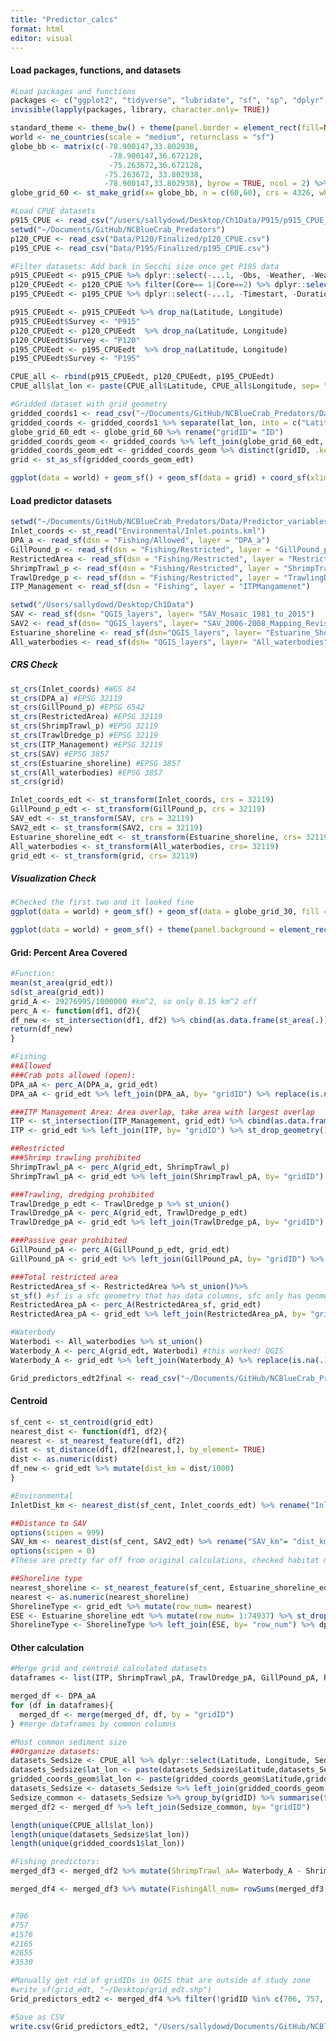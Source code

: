 ```yaml
---
title: "Predictor_calcs"
format: html
editor: visual
---
```


#### Load packages, functions, and datasets

```r
#Load packages and functions 
packages <- c("ggplot2", "tidyverse", "lubridate", "sf", "sp", "dplyr", "rnaturalearth", "readr", "readxl", "spatialEco", "rstatix", "viridis", "BBmisc", "corrplot")
invisible(lapply(packages, library, character.only= TRUE))

standard_theme <- theme_bw() + theme(panel.border = element_rect(fill=NA, colour = "black")) + theme(panel.grid.major = element_blank(), panel.grid.minor = element_blank()) + theme(legend.text.align= 0, legend.title= element_text(size = 12), legend.text = element_text(size= 10), axis.text=element_text(size=10), axis.title=element_text(size=12))
world <- ne_countries(scale = "medium", returnclass = "sf")
globe_bb <- matrix(c(-78.900147,33.802938,
                      -78.900147,36.672128,
                      -75.263672,36.672128,
                     -75.263672, 33.802938,
                     -78.900147,33.802938), byrow = TRUE, ncol = 2) %>% list() %>% st_polygon() %>% st_sfc(., crs = 4326)
globe_grid_60 <- st_make_grid(x= globe_bb, n = c(60,60), crs = 4326, what = 'polygons') %>% st_sf('geometry' = ., data.frame('ID' = 1:length(.))) #grid is 0.06° by 0.06° (5.5 km b/c half of 0.13 which was 10)

#Load CPUE datasets
p915_CPUE <- read_csv("/users/sallydowd/Desktop/Ch1Data/P915/p915_CPUE_new.csv")
setwd("~/Documents/GitHub/NCBlueCrab_Predators")
p120_CPUE <- read_csv("Data/P120/Finalized/p120_CPUE.csv")
p195_CPUE <- read_csv("Data/P195/Finalized/p195_CPUE.csv")

#Filter datasets: Add back in Secchi size once get P195 data
p915_CPUEedt <- p915_CPUE %>% dplyr::select(-...1, -Obs, -Weather, -Weather, -Sedsize, -Btmcomp, -doy, -Wbdytype, -Wbd, -Sample, -Ph, -Quad, -Secchi) %>% rename("Location" = "Area", "Strata/station"= "Strata") %>% filter(between(Year, 2001, 2021)) #added in species of focus for now (still waiting on data)
p120_CPUEedt <- p120_CPUE %>% filter(Core== 1|Core==2) %>% dplyr::select(-...1, -Program, -Nbrrec3, -Time, -Duration, -doy, -Core, -Sedsize, -Btmcomp, -Secchi) %>% rename("Strata/station"= "Station") %>% filter(between(Year, 2001, 2021))
p195_CPUEedt <- p195_CPUE %>% dplyr::select(-...1, -Timestart, -Duration, -Depthend, -Wbdytype, -Wbd, -Speciesscientificname, -Depthzone, -Secchi_depthcm) %>% rename("Ssal" = "Salinitysurface", "Bsal"= "Salinitybottom", "Stemp"= "Tempsurface", "Btemp"= "Tempbottom", "Latitude"= "Latitudestart", "Longitude"= "Longitudestart", "Colnum"= "Numbertotal", "Control1"= "Eventname", "Strata/station"= "Stationcode", "Depth"= "Depthstart") %>% filter(between(Year, 2001, 2021))

p915_CPUEedt <- p915_CPUEedt %>% drop_na(Latitude, Longitude)
p915_CPUEedt$Survey <- "P915"
p120_CPUEedt <- p120_CPUEedt  %>% drop_na(Latitude, Longitude)
p120_CPUEedt$Survey <- "P120"
p195_CPUEedt <- p195_CPUEedt  %>% drop_na(Latitude, Longitude)
p195_CPUEedt$Survey <- "P195"

CPUE_all <- rbind(p915_CPUEedt, p120_CPUEedt, p195_CPUEedt)
CPUE_all$lat_lon <- paste(CPUE_all$Latitude, CPUE_all$Longitude, sep= "_")

#Gridded dataset with grid geometry 
gridded_coords1 <- read_csv("~/Documents/GitHub/NCBlueCrab_Predators/Data/gridded_10.02.23.5km.csv")
gridded_coords <- gridded_coords1 %>% separate(lat_lon, into = c("Latitude", "Longitude"), sep = "_", convert = TRUE) %>% dplyr::select(-...1)
globe_grid_60_edt <- globe_grid_60 %>% rename("gridID"= "ID")
gridded_coords_geom <- gridded_coords %>% left_join(globe_grid_60_edt, by= "gridID")
gridded_coords_geom_edt <- gridded_coords_geom %>% distinct(gridID, .keep_all= TRUE) %>% dplyr::select(gridID, geometry)
grid <- st_as_sf(gridded_coords_geom_edt)

ggplot(data = world) + geom_sf() + geom_sf(data = grid) + coord_sf(xlim=c(-78, -75), ylim=c(33.5,37), expand = TRUE) + theme(panel.background = element_rect(fill = "white", colour = "black"))  + standard_theme #+geom_point(data= gridded_coords, aes(x= Longitude, y= Latitude), color= "red")
```

#### Load predictor datasets

```r
setwd("~/Documents/GitHub/NCBlueCrab_Predators/Data/Predictor_variables/QGIS_layers")
Inlet_coords <- st_read("Environmental/Inlet.points.kml")
DPA_a <- read_sf(dsn = "Fishing/Allowed", layer = "DPA_a")
GillPound_p <- read_sf(dsn = "Fishing/Restricted", layer = "GillPound_p")
RestrictedArea <- read_sf(dsn = "Fishing/Restricted", layer = "RestrictedArea")
ShrimpTrawl_p <- read_sf(dsn = "Fishing/Restricted", layer = "ShrimpTrawl_p")
TrawlDredge_p <- read_sf(dsn = "Fishing/Restricted", layer = "TrawlingDredging_p")
ITP_Management <- read_sf(dsn = "Fishing", layer = "ITPMangamenet")

setwd("/Users/sallydowd/Desktop/Ch1Data")
SAV <- read_sf(dsn= "QGIS_layers", layer= "SAV_Mosaic_1981_to_2015")
SAV2 <- read_sf(dsn= "QGIS_layers", layer= "SAV_2006-2008_Mapping_Revised")
Estuarine_shoreline <- read_sf(dsn="QGIS_layers", layer= "Estuarine_Shoreline") 
All_waterbodies <- read_sf(dsn= "QGIS_layers", layer= "All_waterbodies")
```

##### CRS Check

```r
st_crs(Inlet_coords) #WGS 84
st_crs(DPA_a) #EPSG 32119
st_crs(GillPound_p) #EPSG 6542
st_crs(RestrictedArea) #EPSG 32119
st_crs(ShrimpTrawl_p) #EPSG 32119
st_crs(TrawlDredge_p) #EPSG 32119
st_crs(ITP_Management) #EPSG 32119
st_crs(SAV) #EPSG 3857
st_crs(Estuarine_shoreline) #EPSG 3857
st_crs(All_waterbodies) #EPSG 3857
st_crs(grid)

Inlet_coords_edt <- st_transform(Inlet_coords, crs = 32119)
GillPound_p_edt <- st_transform(GillPound_p, crs = 32119)
SAV_edt <- st_transform(SAV, crs = 32119)
SAV2_edt <- st_transform(SAV2, crs = 32119)
Estuarine_shoreline_edt <- st_transform(Estuarine_shoreline, crs= 32119)
All_waterbodies <- st_transform(All_waterbodies, crs= 32119)
grid_edt <- st_transform(grid, crs= 32119)
```

##### Visualization Check

```r
#Checked the first two and it looked fine 
ggplot(data = world) + geom_sf() + geom_sf(data = globe_grid_30, fill = NA) + theme(panel.background = element_rect(fill = "white", colour = "black")) + geom_sf(data = Inlet_coords_edt) + coord_sf(xlim=c(-78, -75), ylim=c(33.5,37), expand = TRUE)

ggplot(data = world) + geom_sf() + theme(panel.background = element_rect(fill = "white", colour = "black")) + geom_sf(data = grid) + coord_sf(xlim=c(-78, -75), ylim=c(33.5,37), expand = TRUE) + standard_theme
```

#### Grid: Percent Area Covered

```r
#Function: 
mean(st_area(grid_edt))
sd(st_area(grid_edt))
grid_A <- 29276995/1000000 #km^2, so only 0.15 km^2 off
perc_A <- function(df1, df2){
df_new <- st_intersection(df1, df2) %>% cbind(as.data.frame(st_area(.))) %>% dplyr::select(gridID, st_area..., geometry) %>% mutate(st_area...= as.numeric(st_area...)) %>% group_by(gridID) %>% mutate(st_area_km= st_area.../1000000, sum_area_km2= sum(st_area_km), column= (sum_area_km2/grid_A)*100) %>% distinct(gridID, .keep_all = TRUE) %>% st_drop_geometry()
return(df_new)
}

#Fishing
##Allowed
###Crab pots allowed (open):
DPA_aA <- perc_A(DPA_a, grid_edt)
DPA_aA <- grid_edt %>% left_join(DPA_aA, by= "gridID") %>% replace(is.na(.), 0) %>% arrange(gridID) %>% st_drop_geometry() %>% dplyr::select(gridID, column) %>% rename("DPA_aA"= "column") %>% mutate(DPA_aA= ifelse(DPA_aA > 100, 100, DPA_aA)) #if it is over 100 (100.02) then make it only 100

###ITP Management Area: Area overlap, take area with largest overlap
ITP <- st_intersection(ITP_Management, grid_edt) %>% cbind(as.data.frame(st_area(.))) %>% dplyr::select(gridID, area, st_area...) %>% group_by(gridID) %>% mutate(st_area...= as.numeric(st_area...)) %>% filter(st_area... %in% max(st_area...)) %>% st_drop_geometry() %>% dplyr::select(-st_area...) %>% rename("ITP"= "area")
ITP <- grid_edt %>% left_join(ITP, by= "gridID") %>% st_drop_geometry()

##Restricted 
###Shrimp trawling prohibited
ShrimpTrawl_pA <- perc_A(grid_edt, ShrimpTrawl_p)
ShrimpTrawl_pA <- grid_edt %>% left_join(ShrimpTrawl_pA, by= "gridID") %>% replace(is.na(.), 0) %>% arrange(gridID) %>% st_drop_geometry() %>% dplyr::select(gridID, column) %>% rename("ShrimpTrawl_pA"= "column")

###Trawling, dredging prohibited
TrawlDredge_p_edt <- TrawlDredge_p %>% st_union()
TrawlDredge_pA <- perc_A(grid_edt, TrawlDredge_p_edt)
TrawlDredge_pA <- grid_edt %>% left_join(TrawlDredge_pA, by= "gridID") %>% replace(is.na(.), 0) %>% arrange(gridID) %>% st_drop_geometry() %>% dplyr::select(gridID, column) %>% rename("TrawlDredge_pA"= "column")

###Passive gear prohibited
GillPound_pA <- perc_A(GillPound_p_edt, grid_edt)
GillPound_pA <- grid_edt %>% left_join(GillPound_pA, by= "gridID") %>% replace(is.na(.), 0) %>% arrange(gridID) %>% st_drop_geometry() %>% dplyr::select(gridID, column) %>% rename("GillPound_pA"= "column")

###Total restricted area
RestrictedArea_sf <- RestrictedArea %>% st_union()%>%
st_sf() #sf is a sfc geometry that has data columns, sfc only has geometry 
RestrictedArea_pA <- perc_A(RestrictedArea_sf, grid_edt)
RestrictedArea_pA <- grid_edt %>% left_join(RestrictedArea_pA, by= "gridID") %>% replace(is.na(.), 0) %>% arrange(gridID) %>% st_drop_geometry() %>% dplyr::select(gridID, column) %>% rename("RestrictedArea_pA"= "column")

#Waterbody
Waterbodi <- All_waterbodies %>% st_union()
Waterbody_A <- perc_A(grid_edt, Waterbodi) #this worked! QGIS
Waterbody_A <- grid_edt %>% left_join(Waterbody_A) %>% replace(is.na(.), 0) %>% arrange(gridID) %>% st_drop_geometry() %>% dplyr::select(gridID, column) %>% rename("Waterbody_A"= "column") %>% mutate(Waterbody_A= ifelse(Waterbody_A > 100, 100, Waterbody_A)) 

Grid_predictors_edt2final <- read_csv("~/Documents/GitHub/NCBlueCrab_Predators/Data/Predictor_variables/gridded_predictors_final.csv")
```

#### Centroid

```r
sf_cent <- st_centroid(grid_edt)
nearest_dist <- function(df1, df2){
nearest <- st_nearest_feature(df1, df2)
dist <- st_distance(df1, df2[nearest,], by_element= TRUE)
dist <- as.numeric(dist)
df_new <- grid_edt %>% mutate(dist_km = dist/1000)
}

#Environmental 
InletDist_km <- nearest_dist(sf_cent, Inlet_coords_edt) %>% rename("InletDist_km"= "dist_km") %>% st_drop_geometry()

##Distance to SAV
options(scipen = 999)
SAV_km <- nearest_dist(sf_cent, SAV2_edt) %>% rename("SAV_km"= "dist_km") %>% st_drop_geometry()
options(scipen = 0)
#These are pretty far off from original calculations, checked habitat mosaic w/ 2006-2008 and were more similar

##Shoreline type
nearest_shoreline <- st_nearest_feature(sf_cent, Estuarine_shoreline_edt)
nearest <- as.numeric(nearest_shoreline)
ShorelineType <- grid_edt %>% mutate(row_num= nearest)
ESE <- Estuarine_shoreline_edt %>% mutate(row_num= 1:74937) %>% st_drop_geometry()
ShorelineType <- ShorelineType %>% left_join(ESE, by= "row_num") %>% dplyr::select(gridID, SHORE_NAM) %>% rename("ShorelineType"= "SHORE_NAM") %>% st_drop_geometry() #21 differences in 120 gridIDs in common b/w old dataset and new, might be due to different calculation distances 
```

#### Other calculation

```r
#Merge grid and centroid calculated datasets
dataframes <- list(ITP, ShrimpTrawl_pA, TrawlDredge_pA, GillPound_pA, RestrictedArea_pA, Waterbody_A, InletDist_km, SAV_km, ShorelineType)

merged_df <- DPA_aA
for (df in dataframes){
  merged_df <- merge(merged_df, df, by = "gridID")
} #merge dataframes by common columns 

#Most common sediment size 
##Organize datasets: 
datasets_Sedsize <- CPUE_all %>% dplyr::select(Latitude, Longitude, Sedsize_new) %>% drop_na()
datasets_Sedsize$lat_lon <- paste(datasets_Sedsize$Latitude,datasets_Sedsize$Longitude, sep = "_") 
gridded_coords_geom$lat_lon <- paste(gridded_coords_geom$Latitude,gridded_coords_geom$Longitude, sep = "_") 
datasets_Sedsize <- datasets_Sedsize %>% left_join(gridded_coords_geom %>% dplyr::select(gridID, lat_lon), by= "lat_lon") 
Sedsize_common <- datasets_Sedsize %>% group_by(gridID) %>% summarise(Sedsize_common = names(which.max(table(Sedsize_new)))) %>% drop_na(gridID) #only 299 not 340 grid cells 
merged_df2 <- merged_df %>% left_join(Sedsize_common, by= "gridID")

length(unique(CPUE_all$lat_lon))
length(unique(datasets_Sedsize$lat_lon))
length(unique(gridded_coords1$lat_lon))

#Fishing predictors: 
merged_df3 <- merged_df2 %>% mutate(ShrimpTrawl_aA= Waterbody_A - ShrimpTrawl_pA, TrawlDredge_aA = Waterbody_A - TrawlDredge_pA, GillPound_aA = Waterbody_A - GillPound_pA)

merged_df4 <- merged_df3 %>% mutate(FishingAll_num= rowSums(merged_df3[c("ShrimpTrawl_aA", "TrawlDredge_aA", "GillPound_aA", "DPA_aA")] > 0), NoFishRest= Waterbody_A - RestrictedArea_pA, NoFishRest= ifelse(NoFishRest < 0, 100, NoFishRest)) #Max was -6 for NoFishRest, fixed this by putting 0 


#706
#757
#1576
#2165
#2655
#3530

#Manually get rid of gridIDs in QGIS that are outside of study zone 
#write_sf(grid_edt, "~/Desktop/grid_edt.shp")
Grid_predictors_edt2 <- merged_df4 %>% filter(!gridID %in% c(706, 757, 1576, 2165, 2655, 3530, 258))
```

```r
#Save as CSV
write.csv(Grid_predictors_edt2, "/Users/sallydowd/Documents/GitHub/NCBlueCrab_Predators/Data/Predictor_variables/grid_predictors_5km.10.03.23.csv")
```

